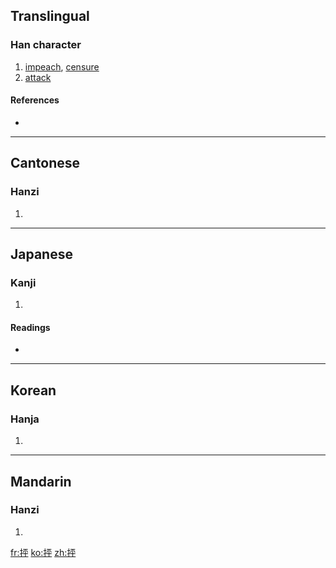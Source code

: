 ==Translingual==

===Han character===
{{Han char|rn=64|rad=手|as=05|sn=8|four=5104<sub>9</sub>|canj=手一火十 (QMFJ)}}

# [[impeach]], [[censure]]
# [[attack]]

====References====
* {{Han ref|kx=0422.150|dkj=11905|dj=0770.130|hdz=31850.040|uh=62A8|ud=25256|bh=A9E1|bd=43489}}

----

==Cantonese==

===Hanzi===
{{yue-hanzi|jyut=|y=ping1}}

# {{defn|Cantonese|sort=手05}}

----

==Japanese==

===Kanji===
{{ja-kanji|grade=|rs=手05}}

# {{defn|Japanese|sort=手05}}

====Readings====
* {{ja-readings|on=[[ほう]] (hō), [[ひょう]] (hyō), [[びょう]] (byō)|kun=[[はじく]] (hajiku)}}

----

==Korean==

===Hanja===
{{ko-hanja|hangeul=평|eumhun=|rv=pyeong|mr=p'yŏng|y=phyeng}}

# {{defn|Korean|sort=手05}}

----

==Mandarin==

===Hanzi===
{{cmn-hanzi|pin=[[pēng]] ([[peng1]])|wg=p'eng<sup>1</sup>}}

# {{defn|Mandarin|sort=手05}}

[[fr:抨]]
[[ko:抨]]
[[zh:抨]]